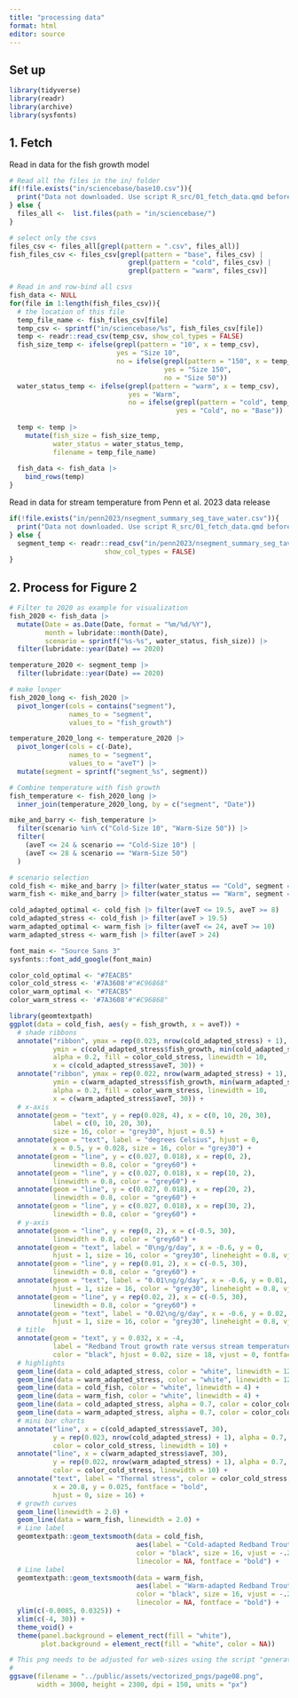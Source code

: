 ```yaml
---
title: "processing data"
format: html
editor: source
---
```


## Set up

```r

library(tidyverse)
library(readr)
library(archive)
library(sysfonts)
```

## 1. Fetch


Read in data for the fish growth model 

```r

# Read all the files in the in/ folder
if(!file.exists("in/sciencebase/base10.csv")){
  print("Data not downloaded. Use script R_src/01_fetch_data.qmd before proceeding")
} else {
  files_all <-  list.files(path = "in/sciencebase/")
}

# select only the csvs
files_csv <- files_all[grepl(pattern = ".csv", files_all)]
fish_files_csv <- files_csv[grepl(pattern = "base", files_csv) |
                              grepl(pattern = "cold", files_csv) |
                              grepl(pattern = "warm", files_csv)]

# Read in and row-bind all csvs
fish_data <- NULL
for(file in 1:length(fish_files_csv)){
  # the location of this file 
  temp_file_name <- fish_files_csv[file]
  temp_csv <- sprintf("in/sciencebase/%s", fish_files_csv[file])
  temp <- readr::read_csv(temp_csv, show_col_types = FALSE)
  fish_size_temp <- ifelse(grepl(pattern = "10", x = temp_csv), 
                           yes = "Size 10",
                           no = ifelse(grepl(pattern = "150", x = temp_csv),
                                       yes = "Size 150",
                                       no = "Size 50"))
  water_status_temp <- ifelse(grepl(pattern = "warm", x = temp_csv),
                              yes = "Warm", 
                              no = ifelse(grepl(pattern = "cold", temp_csv),
                                          yes = "Cold", no = "Base"))
  
  temp <- temp |>
    mutate(fish_size = fish_size_temp,
           water_status = water_status_temp,
           filename = temp_file_name)
  
  fish_data <- fish_data |>
    bind_rows(temp)
}
```

Read in data for stream temperature from Penn et al. 2023 data release

```r
if(!file.exists("in/penn2023/nsegment_summary_seg_tave_water.csv")){
  print("Data not downloaded. Use script R_src/01_fetch_data.qmd before proceeding")
} else {
  segment_temp <- readr::read_csv("in/penn2023/nsegment_summary_seg_tave_water.csv", 
                        show_col_types = FALSE)
}


```


## 2. Process for Figure 2



```r
# Filter to 2020 as example for visualization
fish_2020 <- fish_data |>
  mutate(Date = as.Date(Date, format = "%m/%d/%Y"),
         month = lubridate::month(Date),
         scenario = sprintf("%s-%s", water_status, fish_size)) |>
  filter(lubridate::year(Date) == 2020)

temperature_2020 <- segment_temp |>
  filter(lubridate::year(Date) == 2020)

# make longer
fish_2020_long <- fish_2020 |> 
  pivot_longer(cols = contains("segment"),
               names_to = "segment",
               values_to = "fish_growth")

temperature_2020_long <- temperature_2020 |>
  pivot_longer(cols = c(-Date),
               names_to = "segment",
               values_to = "aveT") |>
  mutate(segment = sprintf("segment_%s", segment))

# Combine temperature with fish growth
fish_temperature <- fish_2020_long |>
  inner_join(temperature_2020_long, by = c("segment", "Date"))

mike_and_barry <- fish_temperature |> 
  filter(scenario %in% c("Cold-Size 10", "Warm-Size 50")) |>
  filter(
    (aveT <= 24 & scenario == "Cold-Size 10") |
    (aveT <= 28 & scenario == "Warm-Size 50")
  )

# scenario selection
cold_fish <- mike_and_barry |> filter(water_status == "Cold", segment == "segment_111") 
warm_fish <- mike_and_barry |> filter(water_status == "Warm", segment == "segment_111")

cold_adapted_optimal <- cold_fish |> filter(aveT <= 19.5, aveT >= 8) 
cold_adapted_stress <- cold_fish |> filter(aveT > 19.5)
warm_adapted_optimal <- warm_fish |> filter(aveT <= 24, aveT >= 10)
warm_adapted_stress <- warm_fish |> filter(aveT > 24)

```

```r
font_main <- "Source Sans 3"
sysfonts::font_add_google(font_main)

color_cold_optimal <- "#7EACB5"
color_cold_stress <- '#7A3608'#"#C96868"
color_warm_optimal <- "#7EACB5"
color_warm_stress <- '#7A3608'#"#C96868"

library(geomtextpath)
ggplot(data = cold_fish, aes(y = fish_growth, x = aveT)) +
  # shade ribbons
  annotate("ribbon", ymax = rep(0.023, nrow(cold_adapted_stress) + 1), 
           ymin = c(cold_adapted_stress$fish_growth, min(cold_adapted_stress$fish_growth)), 
           alpha = 0.2, fill = color_cold_stress, linewidth = 10,
           x = c(cold_adapted_stress$aveT, 30)) +
  annotate("ribbon", ymax = rep(0.022, nrow(warm_adapted_stress) + 1), 
           ymin = c(warm_adapted_stress$fish_growth, min(warm_adapted_stress$fish_growth)), 
           alpha = 0.2, fill = color_warm_stress, linewidth = 10,
           x = c(warm_adapted_stress$aveT, 30)) +
  # x-axis 
  annotate(geom = "text", y = rep(0.028, 4), x = c(0, 10, 20, 30), 
           label = c(0, 10, 20, 30), 
           size = 16, color = "grey30", hjust = 0.5) +
  annotate(geom = "text", label = "degrees Celsius", hjust = 0, 
           x = 0.5, y = 0.028, size = 16, color = "grey30") +
  annotate(geom = "line", y = c(0.027, 0.018), x = rep(0, 2),
           linewidth = 0.8, color = "grey60") +
  annotate(geom = "line", y = c(0.027, 0.018), x = rep(10, 2),
           linewidth = 0.8, color = "grey60") +
  annotate(geom = "line", y = c(0.027, 0.018), x = rep(20, 2),
           linewidth = 0.8, color = "grey60") +
  annotate(geom = "line", y = c(0.027, 0.018), x = rep(30, 2),
           linewidth = 0.8, color = "grey60") +
  # y-axis
  annotate(geom = "line", y = rep(0, 2), x = c(-0.5, 30),
           linewidth = 0.8, color = "grey60") +
  annotate(geom = "text", label = "0\ng/g/day", x = -0.6, y = 0, 
           hjust = 1, size = 16, color = "grey30", lineheight = 0.8, vjust = 0.8) +
  annotate(geom = "line", y = rep(0.01, 2), x = c(-0.5, 30),
           linewidth = 0.8, color = "grey60") +
  annotate(geom = "text", label = "0.01\ng/g/day", x = -0.6, y = 0.01, 
           hjust = 1, size = 16, color = "grey30", lineheight = 0.8, vjust = 0.8) +
  annotate(geom = "line", y = rep(0.02, 2), x = c(-0.5, 30),
           linewidth = 0.8, color = "grey60") +
  annotate(geom = "text", label = "0.02\ng/g/day", x = -0.6, y = 0.02, 
           hjust = 1, size = 16, color = "grey30", lineheight = 0.8, vjust = 0.8) +
  # title
  annotate(geom = "text", y = 0.032, x = -4,          
           label = "Redband Trout growth rate versus stream temperature",
           color = "black", hjust = 0.02, size = 18, vjust = 0, fontface = "bold") +
  # highlights
  geom_line(data = cold_adapted_stress, color = "white", linewidth = 12) +  
  geom_line(data = warm_adapted_stress, color = "white", linewidth = 12) +
  geom_line(data = cold_fish, color = "white", linewidth = 4) +
  geom_line(data = warm_fish, color = "white", linewidth = 4) +
  geom_line(data = cold_adapted_stress, alpha = 0.7, color = color_cold_stress, linewidth = 10) +  
  geom_line(data = warm_adapted_stress, alpha = 0.7, color = color_cold_stress, linewidth = 10) +
  # mini bar charts
  annotate("line", x = c(cold_adapted_stress$aveT, 30), 
           y = rep(0.023, nrow(cold_adapted_stress) + 1), alpha = 0.7, 
           color = color_cold_stress, linewidth = 10) +  
  annotate("line", x = c(warm_adapted_stress$aveT, 30), 
           y = rep(0.022, nrow(warm_adapted_stress) + 1), alpha = 0.7, 
           color = color_cold_stress, linewidth = 10) +
  annotate("text", label = "Thermal stress", color = color_cold_stress,
           x = 20.8, y = 0.025, fontface = "bold",
           hjust = 0, size = 16) +
  # growth curves
  geom_line(linewidth = 2.0) +
  geom_line(data = warm_fish, linewidth = 2.0) +
  # Line label
  geomtextpath::geom_textsmooth(data = cold_fish, 
                                aes(label = "Cold-adapted Redband Trout"),
                                color = "black", size = 16, vjust = -.2, hjust = 000,
                                linecolor = NA, fontface = "bold") +
  # Line label
  geomtextpath::geom_textsmooth(data = warm_fish, 
                                aes(label = "Warm-adapted Redband Trout"),
                                color = "black", size = 16, vjust = -.2, hjust = 0.25,
                                linecolor = NA, fontface = "bold") +
  ylim(c(-0.0085, 0.0325)) +
  xlim(c(-4, 30)) +
  theme_void() +
  theme(panel.background = element_rect(fill = "white"),
        plot.background = element_rect(fill = "white", color = NA))

# This png needs to be adjusted for web-sizes using the script "generate_responsive_images.sh"
#
ggsave(filename = "../public/assets/vectorized_pngs/page08.png", 
       width = 3000, height = 2300, dpi = 150, units = "px")

```




